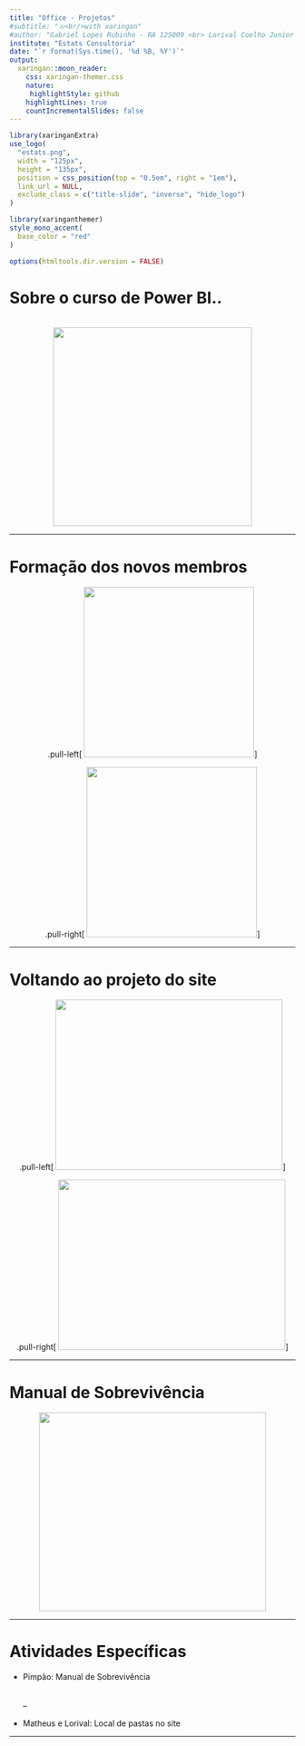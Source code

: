 ```yaml
---
title: "Office - Projetos"
#subtitle: "⚔<br/>with xaringan"
#author: "Gabriel Lopes Rubinho - RA 125009 <br> Lorival Coelho Junior - RA 124105"
institute: "Estats Consultoria"
date: "`r format(Sys.time(), '%d %B, %Y')`"
output:
  xaringan::moon_reader:
    css: xaringan-themer.css
    nature:
     highlightStyle: github
    highlightLines: true
    countIncrementalSlides: false
---
```


``` r
library(xaringanExtra)
use_logo(
  "estats.png",
  width = "125px",
  height = "135px",
  position = css_position(top = "0.5em", right = "1em"),
  link_url = NULL,
  exclude_class = c("title-slide", "inverse", "hide_logo")
)

```


``` r
library(xaringanthemer)
style_mono_accent(
  base_color = "red"
)

```

```r
options(htmltools.dir.version = FALSE)
```


# Sobre o curso de Power BI.. 

<center>
<br>
<img src="power-bi.jpg" width = "350"/>
</center>

---

# Formação dos novos membros

<center>
.pull-left[
<img src="rr.png" width = "300" height = "300" />
]

.pull-right[
<img src = "octocat.png" width = "300" height = "300"/>
]
</center>

---

# Voltando ao projeto do site

<center>
.pull-left[
<img src="pt1.JPG" width = "400" height = "300" />
]

.pull-right[
<img src = "pt2.JPG" width = "400" height = "300"/>
]
</center>





---

# Manual de Sobrevivência

<center>
<img src= "manual_sobrevivencia.PNG" width = "400" height = "350"/>
</center>

---


# Atividades Específicas

* Pimpão: Manual de Sobrevivência
<br>
<br>
<br>
--

* Matheus e Lorival: Local de pastas no site

---






